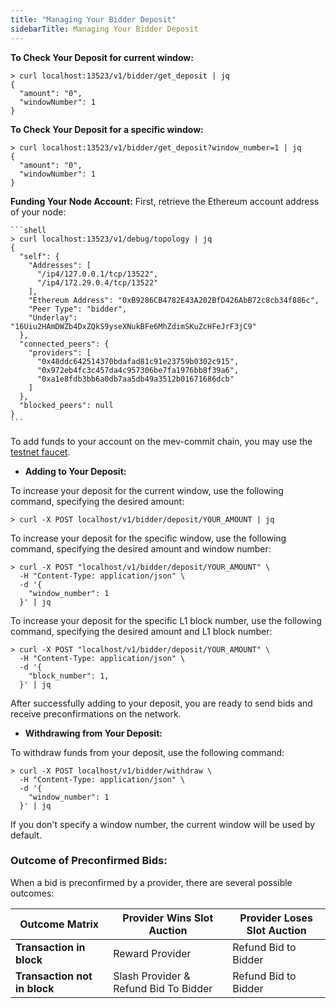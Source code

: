 ```yaml
---
title: "Managing Your Bidder Deposit"
sidebarTitle: Managing Your Bidder Deposit
---
```


**To Check Your Deposit for current window:**

  ```shell
  > curl localhost:13523/v1/bidder/get_deposit | jq
  {
    "amount": "0",
    "windowNumber": 1
  }
  ```

**To Check Your Deposit for a specific window:**

  ```shell
  > curl localhost:13523/v1/bidder/get_deposit?window_number=1 | jq
  {
    "amount": "0",
    "windowNumber": 1
  }
  ```

**Funding Your Node Account:**
  First, retrieve the Ethereum account address of your node:

    ```shell
    > curl localhost:13523/v1/debug/topology | jq
    {
      "self": {
        "Addresses": [
          "/ip4/127.0.0.1/tcp/13522",
          "/ip4/172.29.0.4/tcp/13522"
        ],
        "Ethereum Address": "0xB9286CB4782E43A202BfD426AbB72c8cb34f886c",
        "Peer Type": "bidder",
        "Underlay": "16Uiu2HAmDWZb4DxZQkS9yseXNukBFe6MhZdimSKuZcHFeJrF3jC9"
      },
      "connected_peers": {
        "providers": [
          "0x48ddc642514370bdafad81c91e23759b0302c915",
          "0x972eb4fc3c457da4c957306be7fa1976bb8f39a6",
          "0xa1e8fdb3bb6a0db7aa5db49a3512b01671686dcb"
        ]
      },
      "blocked_peers": null
    }
    ```

To add funds to your account on the mev-commit chain, you may use the [testnet faucet](http://faucet.testnet.mev-commit.xyz/). 


- **Adding to Your Deposit:**

To increase your deposit for the current window, use the following command, specifying the desired amount:

```shell
> curl -X POST localhost/v1/bidder/deposit/YOUR_AMOUNT | jq
```

To increase your deposit for the specific window, use the following command, specifying the desired amount and window number:

```shell
> curl -X POST "localhost/v1/bidder/deposit/YOUR_AMOUNT" \
  -H "Content-Type: application/json" \
  -d '{
    "window_number": 1
  }' | jq
```

To increase your deposit for the specific L1 block number, use the following command, specifying the desired amount and L1 block number:

```shell
> curl -X POST "localhost/v1/bidder/deposit/YOUR_AMOUNT" \
  -H "Content-Type: application/json" \
  -d '{
    "block_number": 1,
  }' | jq
```
After successfully adding to your deposit, you are ready to send bids and receive preconfirmations on the network.

- **Withdrawing from Your Deposit:**

To withdraw funds from your deposit, use the following command:

```shell
> curl -X POST localhost/v1/bidder/withdraw \
  -H "Content-Type: application/json" \
  -d '{
    "window_number": 1
  }' | jq
```
If you don't specify a window number, the current window will be used by default.

### Outcome of Preconfirmed Bids:
When a bid is preconfirmed by a provider, there are several possible outcomes:

| Outcome Matrix | Provider Wins Slot Auction| Provider Loses Slot Auction |
| --------------------- | --------------| --------|
| **Transaction in block**                   | Reward Provider          | Refund Bid to Bidder  |
| **Transaction not in block**                 | Slash Provider & Refund Bid To Bidder           | Refund Bid to Bidder  |
